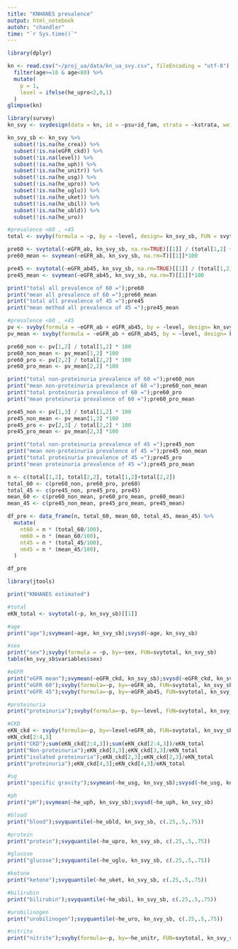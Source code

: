 ```yaml
---
title: "KNHANES prevalence"
output: html_notebook
autohr: "chandler"
time: "`r Sys.time()`"
---
```


```r
library(dplyr)

kn <- read.csv("~/proj_ua/data/kn_ua_svy.csv", fileEncoding = "utf-8") %>%
  filter(age>=18 & age<80) %>%
  mutate(
    p = 1,
    level = ifelse(he_upro<2,0,1)
  )
glimpse(kn)
```

```r
library(survey)
kn_svy <- svydesign(data = kn, id = ~psu+id_fam, strata = ~kstrata, weights = ~wt_12y)

kn_svy_sb <- kn_svy %>%
  subset(!is.na(he_crea)) %>%
  subset(!is.na(eGFR_ckd)) %>%
  subset(!is.na(level)) %>%
  subset(!is.na(he_uph)) %>%
  subset(!is.na(he_unitr)) %>%
  subset(!is.na(he_usg)) %>%
  subset(!is.na(he_upro)) %>%
  subset(!is.na(he_uglu)) %>%
  subset(!is.na(he_uket)) %>%
  subset(!is.na(he_ubil)) %>%
  subset(!is.na(he_ubld)) %>%
  subset(!is.na(he_uro))
```

```r
#prevalence <60 , <45
total <- svyby(formula = ~p, by = ~level, design= kn_svy_sb, FUN = svytotal, na.rm = TRUE)

pre60 <- svytotal(~eGFR_ab, kn_svy_sb, na.rm=TRUE)[[1]] / (total[1,2] + total[2,2])*100
pre60_mean <- svymean(~eGFR_ab, kn_svy_sb, na.rm=T)[[1]]*100

pre45 <- svytotal(~eGFR_ab45, kn_svy_sb, na.rm=TRUE)[[1]] / (total[1,2] + total[2,2])*100
pre45_mean <- svymean(~eGFR_ab45, kn_svy_sb, na.rm=T)[[1]]*100

print("total all prevalence of 60 =");pre60
print("mean all prevalence of 60 =");pre60_mean
print("total all prevalence of 45 =");pre45
print("mean method all prevalence of 45 =");pre45_mean
```
```r
#prevalence <60 , <45
pv <- svyby(formula = ~eGFR_ab + eGFR_ab45, by = ~level, design= kn_svy_sb, FUN = svytotal, na.rm = TRUE)
pv_mean <- svyby(formula = ~eGFR_ab + eGFR_ab45, by = ~level, design= kn_svy_sb, FUN = svymean, na.rm = TRUE)

pre60_non <- pv[1,2] / total[1,2] * 100
pre60_non_mean <- pv_mean[1,2] *100
pre60_pro <- pv[2,2] / total[2,2] * 100
pre60_pro_mean <- pv_mean[2,2] *100

print("total non-proteinuria prevalence of 60 =");pre60_non
print("mean non-proteinuria prevalence of 60 =");pre60_non_mean
print("total proteinuria prevalence of 60 =");pre60_pro
print("mean proteinuria prevalence of 60 =");pre60_pro_mean

pre45_non <- pv[1,3] / total[1,2] * 100
pre45_non_mean <- pv_mean[1,3] *100
pre45_pro <- pv[2,3] / total[2,2] * 100
pre45_pro_mean <- pv_mean[2,3] *100

print("total non-proteinuria prevalence of 45 =");pre45_non
print("mean non-proteinuria prevalence of 45 =");pre45_non_mean
print("total proteinuria prevalence of 45 =");pre45_pro
print("mean proteinuria prevalence of 45 =");pre45_pro_mean
```

```r
n <- c(total[1,2], total[2,2], total[1,2]+total[2,2])
total_60 <- c(pre60_non, pre60_pro, pre60)
total_45 <- c(pre45_non, pre45_pro, pre45)
mean_60 <- c(pre60_non_mean, pre60_pro_mean, pre60_mean)
mean_45 <- c(pre45_non_mean, pre45_pro_mean, pre45_mean)

df_pre <- data_frame(n, total_60, mean_60, total_45, mean_45) %>%
  mutate(
    nt60 = n * (total_60/100),
    nm60 = n * (mean_60/100),
    nt45 = n * (total_45/100),
    nm45 = n * (mean_45/100),
  )

df_pre
```

```r
library(jtools)

print("KNHANES estimated")

#total
eKN_total <- svytotal(~p, kn_svy_sb)[[1]]

#age
print("age");svymean(~age, kn_svy_sb);svysd(~age, kn_svy_sb)

#sex
print("sex");svyby(formula = ~p, by=~sex, FUN=svytotal, kn_svy_sb)
table(kn_svy_sb$variables$sex)

#eGFR
print("eGFR mean");svymean(~eGFR_ckd, kn_svy_sb);svysd(~eGFR_ckd, kn_svy_sb)
print("eGFR 60");svyby(formula=~p, by=~eGFR_ab, FUN=svytotal, kn_svy_sb)[2,2];svyby(formula=~p, by=~eGFR_ab, FUN=svytotal, kn_svy_sb)[2,2]/eKN_total
print("eGFR 45");svyby(formula=~p, by=~eGFR_ab45, FUN=svytotal, kn_svy_sb)[2,2];svyby(formula=~p, by=~eGFR_ab45, FUN=svytotal, kn_svy_sb)[2,2]/eKN_total

#proteinuria
print("proteinuria");svyby(formula=~p, by=~level, FUN=svytotal, kn_svy_sb)[2,2];svyby(formula=~p, by=~level, FUN=svytotal, kn_svy_sb)[2,2]/eKN_total

#CKD
eKN_ckd <- svyby(formula=~p, by=~level+eGFR_ab, FUN=svytotal, kn_svy_sb)
eKN_ckd[2:4,3]
print("CKD");sum(eKN_ckd[2:4,3]);sum(eKN_ckd[2:4,3])/eKN_total
print("Non-proteinuria");eKN_ckd[3,3];eKN_ckd[3,3]/eKN_total
print("isolated proteinuria");eKN_ckd[2,3];eKN_ckd[2,3]/eKN_total
print("proteinuria");eKN_ckd[4,3];eKN_ckd[4,3]/eKN_total

#sg
print("specific gravity");svymean(~he_usg, kn_svy_sb);svysd(~he_usg, kn_svy_sb)

#ph
print("pH");svymean(~he_uph, kn_svy_sb);svysd(~he_uph, kn_svy_sb)

#blood
print("blood");svyquantile(~he_ubld, kn_svy_sb, c(.25,.5,.75))

#protein
print("protein");svyquantile(~he_upro, kn_svy_sb, c(.25,.5,.75))

#glucose
print("glucose");svyquantile(~he_uglu, kn_svy_sb, c(.25,.5,.75))

#ketone
print("ketone");svyquantile(~he_uket, kn_svy_sb, c(.25,.5,.75))

#bilirubin
print("bilirubin");svyquantile(~he_ubil, kn_svy_sb, c(.25,.5,.75))

#urobilinogen
print("urobilinogen");svyquantile(~he_uro, kn_svy_sb, c(.25,.5,.75))

#nitrite
print("nitrite");svyby(formula=~p, by=~he_unitr, FUN=svytotal, kn_svy_sb)[2,2];svyby(formula=~p, by=~he_unitr, FUN=svytotal, kn_svy_sb)[2,2]/eKN_total
```
